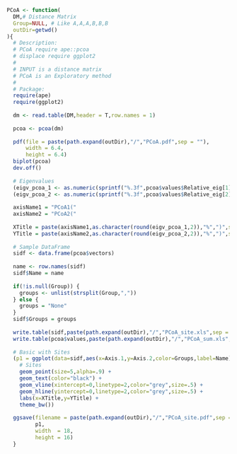 ```r
PCoA <- function(
  DM,# Distance Matrix
  Group=NULL, # Like A,A,A,B,B,B
  outDir=getwd()
){
  # Description:
  # PCoA require ape::pcoa 
  # displace require ggplot2
  # 
  # INPUT is a distance matrix
  # PCoA is an Exploratory method
  #
  # Package:
  require(ape)
  require(ggplot2)
  
  dm <- read.table(DM,header = T,row.names = 1)
  
  pcoa <- pcoa(dm)
  
  pdf(file = paste(path.expand(outDir),"/","PCoA.pdf",sep = ""),
      width = 6.4,
      height = 6.4)
  biplot(pcoa)
  dev.off()
  
  # Eigenvalues
  (eigv_pcoa_1 <- as.numeric(sprintf("%.3f",pcoa$values$Relative_eig[1]))*100)
  (eigv_pcoa_2 <- as.numeric(sprintf("%.3f",pcoa$values$Relative_eig[2]))*100)
  
  axisName1 = "PCoA1("
  axisName2 = "PCoA2("
  
  XTitle = paste(axisName1,as.character(round(eigv_pcoa_1,2)),"%",")",sep = "")
  YTitle = paste(axisName2,as.character(round(eigv_pcoa_2,2)),"%",")",sep = "")
  
  # Sample DataFrame
  sidf <- data.frame(pcoa$vectors)
  
  name <- row.names(sidf)
  sidf$Name = name
  
  if(!is.null(Group)) {
    groups <- unlist(strsplit(Group,","))
  } else {
    groups = "None"
  }
  sidf$Groups = groups
  
  write.table(sidf,paste(path.expand(outDir),"/","PCoA_site.xls",sep = ""),quote = F,sep = "\t",row.names = F)
  write.table(pcoa$values,paste(path.expand(outDir),"/","PCoA_sum.xls",sep = ""),quote = F,sep = "\t",row.names = F)
  
  # Basic with Sites
  (p1 = ggplot(data=sidf,aes(x=Axis.1,y=Axis.2,color=Groups,label=Name))+
    # Sites
    geom_point(size=5,alpha=.9) +
    geom_text(color="black") +
    geom_vline(xintercept=0,linetype=2,color="grey",size=.5) +
    geom_hline(yintercept=0,linetype=2,color="grey",size=.5) +
    labs(x=XTitle,y=YTitle) +
    theme_bw())
  
  ggsave(filename = paste(path.expand(outDir),"/","PCoA_site.pdf",sep = ""),
         p1,
         width  = 18,
         height = 16)
  }
```

